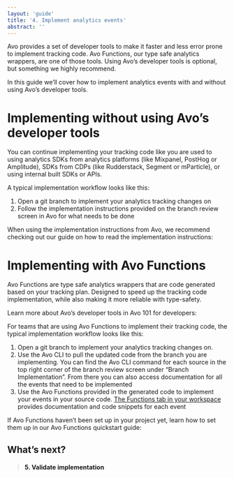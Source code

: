 ```yaml
---
layout: 'guide'
title: '4. Implement analytics events'
abstract: ''
---
```





Avo provides a set of developer tools to make it faster and less error prone to implement tracking code. <Link passHref href="/implementation/devs-101#avo-functions-type-safe-analytics-wrappers"><a>Avo Functions</a></Link>, our type safe analytics wrappers, are one of those tools. Using Avo’s developer tools is optional, but something we highly recommend.

In this guide we’ll cover how to implement analytics events with and without using Avo’s developer tools.

# Implementing without using Avo’s developer tools

You can continue implementing your tracking code like you are used to using analytics SDKs from analytics platforms (like Mixpanel, PostHog or Amplitude), SDKs from CDPs (like Rudderstack, Segment or mParticle), or using internal built SDKs or APIs.

A typical implementation workflow looks like this:
1. Open a git branch to implement your analytics tracking changes on
2. Follow the implementation instructions provided on the branch review screen in Avo for what needs to be done

When using the implementation instructions from Avo, we recommend checking out our guide on how to read the implementation instructions:

 <div className={styles.row}>
          <PageLink
            image={AnalyticsManagerIcon}
            title="Implementation diff"
            description="How to read the implementation diff"
            callToAction={
              new CallToAction('https://www.avo.app/docs/implementation/read-implementation-diff')
            }
          />
  </div>

# Implementing with Avo Functions

Avo Functions are type safe analytics wrappers that are code generated based on your tracking plan. Designed to speed up the tracking code implementation, while also making it more reliable with type-safety. 

Learn more about Avo’s developer tools in Avo 101 for developers:

 <div className={styles.row}>
          <PageLink
            image={AnalyticsManagerIcon}
            title="Avo 101 for developers"
            description="Learn about Avo’s developer tools"
            callToAction={
              new CallToAction('https://www.avo.app/docs/implementation/devs-101')
            }
          />
  </div>

For teams that are using Avo Functions to implement their tracking code, the typical implementation workflow looks like this:
1. Open a git branch to implement your analytics tracking changes on.
2. Use the <Link passHref href="/implementation/cli"><a>Avo CLI</a></Link> to pull the updated code from the branch you are implementing. You can find the Avo CLI command for each source in the top right corner of the branch review screen under “Branch Implementation”. From there you can also access documentation for all the events that need to be implemented 
3. Use the Avo Functions provided in the generated code to implement your events in your source code. [The Functions tab in your workspace](https://www.avo.app/schemas/fwtXqAc0fCLy7b7oGW40/implement/fs/WUFObVFR4PVbZGtT1hQ5) provides documentation and code snippets for each event

If Avo Functions haven’t been set up in your project yet, learn how to set them up in our Avo Functions quickstart guide:

 <div className={styles.row}>
          <PageLink
            image={DevIcon}
            title="Quickstart: Avo Functions"
            description="Start using Avo Functions"
            callToAction={
              new CallToAction('https://www.avo.app/docs/implementation/start-using-avo-functions')
            }
          />
  </div>

## What’s next?
>#### <Link passHref href="/workflow/validate"><a>5. Validate implementation</a></Link>
